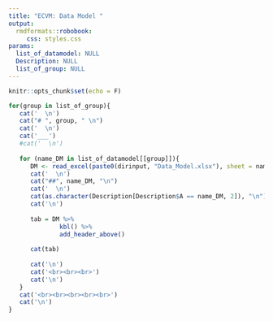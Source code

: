 ```yaml
---
title: "ECVM: Data Model "
output: 
  rmdformats::robobook:
     css: styles.css
params:
  list_of_datamodel: NULL
  Description: NULL
  list_of_group: NULL
---
```



```r
knitr::opts_chunk$set(echo = F)
```


```r

for(group in list_of_group){
   cat('  \n')
   cat("# ", group, " \n")
   cat('  \n')
   cat('___') 
   #cat('  \n')
   
   for (name_DM in list_of_datamodel[[group]]){
      DM <- read_excel(paste0(dirinput, "Data_Model.xlsx"), sheet = name_DM)
      cat('  \n')  
      cat("##", name_DM, "\n") 
      cat('  \n')  
      cat(as.character(Description[Description$A == name_DM, 2]), "\n")
      cat('\n') 
      
      tab = DM %>%
              kbl() %>%
              add_header_above()
       
      cat(tab)
      
      cat('\n')
      cat('<br><br><br>') 
      cat('\n')
   }
   cat('<br><br><br><br><br>') 
   cat('\n')
}

```


